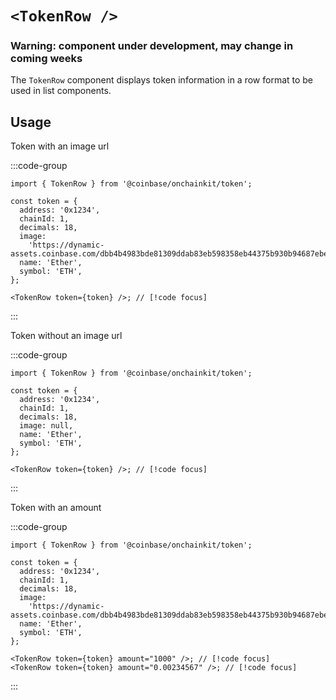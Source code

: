 
# `<TokenRow />`

### Warning: component under development, may change in coming weeks

The `TokenRow` component displays token information in a row format to be used in list components.

## Usage

Token with an image url

:::code-group

<div data-title="Preview">
  <App>
    <div className="pane">
      <TokenRow
        token={{
          address: '0x1234',
          chainId: 1,
          decimals: 18,
          image:
            'https://dynamic-assets.coinbase.com/dbb4b4983bde81309ddab83eb598358eb44375b930b94687ebe38bc22e52c3b2125258ffb8477a5ef22e33d6bd72e32a506c391caa13af64c00e46613c3e5806/asset_icons/4113b082d21cc5fab17fc8f2d19fb996165bcce635e6900f7fc2d57c4ef33ae9.png',
          name: 'Ether',
          symbol: 'ETH',
        }}
      />
    </div>
  </App>
</div>

```tsx [code]
import { TokenRow } from '@coinbase/onchainkit/token';

const token = {
  address: '0x1234',
  chainId: 1,
  decimals: 18,
  image:
    'https://dynamic-assets.coinbase.com/dbb4b4983bde81309ddab83eb598358eb44375b930b94687ebe38bc22e52c3b2125258ffb8477a5ef22e33d6bd72e32a506c391caa13af64c00e46613c3e5806/asset_icons/4113b082d21cc5fab17fc8f2d19fb996165bcce635e6900f7fc2d57c4ef33ae9.png',
  name: 'Ether',
  symbol: 'ETH',
};

<TokenRow token={token} />; // [!code focus]
```

:::

Token without an image url

:::code-group

<div data-title="Preview">
  <App>
    <div className="pane">
      <TokenRow
        token={{
          address: '0x1234',
          chainId: 1,
          decimals: 18,
          image: null,
          name: 'Ether',
          symbol: 'ETH',
        }}
        amount="1000.00234"
      />
    </div>
  </App>
</div>

```tsx [code]
import { TokenRow } from '@coinbase/onchainkit/token';

const token = {
  address: '0x1234',
  chainId: 1,
  decimals: 18,
  image: null,
  name: 'Ether',
  symbol: 'ETH',
};

<TokenRow token={token} />; // [!code focus]
```

:::

Token with an amount

:::code-group

<div data-title="Preview">
  <App>
    <div className="pane">
      <TokenRow
        token={{
          address: '0x1234',
          chainId: 1,
          decimals: 18,
          image:
            'https://dynamic-assets.coinbase.com/dbb4b4983bde81309ddab83eb598358eb44375b930b94687ebe38bc22e52c3b2125258ffb8477a5ef22e33d6bd72e32a506c391caa13af64c00e46613c3e5806/asset_icons/4113b082d21cc5fab17fc8f2d19fb996165bcce635e6900f7fc2d57c4ef33ae9.png',
          name: 'Ether',
          symbol: 'ETH',
        }}
        amount="1000"
      />
    </div>
    <div className="pane">
      <TokenRow
        token={{
          address: '0x1234',
          chainId: 1,
          decimals: 18,
          image:
            'https://dynamic-assets.coinbase.com/dbb4b4983bde81309ddab83eb598358eb44375b930b94687ebe38bc22e52c3b2125258ffb8477a5ef22e33d6bd72e32a506c391caa13af64c00e46613c3e5806/asset_icons/4113b082d21cc5fab17fc8f2d19fb996165bcce635e6900f7fc2d57c4ef33ae9.png',
          name: 'Ether',
          symbol: 'ETH',
        }}
        amount="0.00234567"
      />
    </div>
  </App>
</div>

```tsx [code]
import { TokenRow } from '@coinbase/onchainkit/token';

const token = {
  address: '0x1234',
  chainId: 1,
  decimals: 18,
  image:
    'https://dynamic-assets.coinbase.com/dbb4b4983bde81309ddab83eb598358eb44375b930b94687ebe38bc22e52c3b2125258ffb8477a5ef22e33d6bd72e32a506c391caa13af64c00e46613c3e5806/asset_icons/4113b082d21cc5fab17fc8f2d19fb996165bcce635e6900f7fc2d57c4ef33ae9.png',
  name: 'Ether',
  symbol: 'ETH',
};

<TokenRow token={token} amount="1000" />; // [!code focus]
<TokenRow token={token} amount="0.00234567" />; // [!code focus]
```

:::
